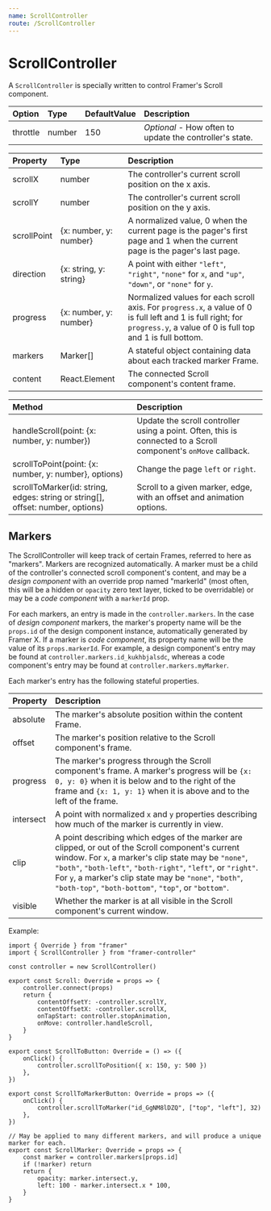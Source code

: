 ```yaml
---
name: ScrollController
route: /ScrollController
---
```


# ScrollController

A `ScrollController` is specially written to control Framer's Scroll component.

| Option   | Type   | DefaultValue | Description                                              |
| :------- | :----- | :----------- | :------------------------------------------------------- |
| throttle | number | 150          | _Optional_ - How often to update the controller's state. |

| Property    | Type                   | Description                                                                                                                                                               |
| :---------- | :--------------------- | :------------------------------------------------------------------------------------------------------------------------------------------------------------------------ |
| scrollX     | number                 | The controller's current scroll position on the x axis.                                                                                                                   |
| scrollY     | number                 | The controller's current scroll position on the y axis.                                                                                                                   |
| scrollPoint | {x: number, y: number} | A normalized value, 0 when the current page is the pager's first page and 1 when the current page is the pager's last page.                                               |
| direction   | {x: string, y: string} | A point with either `"left"`, `"right"`, `"none"` for `x`, and `"up"`, `"down"`, or `"none"` for `y`.                                                                     |
| progress    | {x: number, y: number} | Normalized values for each scroll axis. For `progress.x`, a value of 0 is full left and 1 is full right; for `progress.y`, a value of 0 is full top and 1 is full bottom. |
| markers     | Marker[]               | A stateful object containing data about each tracked marker Frame.                                                                                                        |
| content     | React.Element          | The connected Scroll component's content frame.                                                                                                                           |

| Method                                                                         | Description                                                                                                     |
| :----------------------------------------------------------------------------- | :-------------------------------------------------------------------------------------------------------------- |
| handleScroll(point: {x: number, y: number})                                    | Update the scroll controller using a point. Often, this is connected to a Scroll component's `onMove` callback. |
| scrollToPoint(point: {x: number, y: number}, options)                          | Change the page `left` or `right`.                                                                              |
| scrollToMarker(id: string, edges: string or string[], offset: number, options) | Scroll to a given marker, edge, with an offset and animation options.                                           |

## Markers

The ScrollController will keep track of certain Frames, referred to here as "markers". Markers are recognized automatically. A marker must be a child of the controller's connected scroll component's content, and may be a _design component_ with an override prop named "markerId" (most often, this will be a hidden or `opacity` zero text layer, ticked to be overridable) or may be a _code component_ with a `markerId` prop.

For each markers, an entry is made in the `controller.markers`. In the case of _design component_ markers, the marker's property name will be the `props.id` of the design component instance, automatically generated by Framer X. If a marker is _code component_, its property name will be the value of its `props.markerId`. For example, a design component's entry may be found at `controller.markers.id_kukhbjalsdc`, whereas a code component's entry may be found at `controller.markers.myMarker`.

Each marker's entry has the following stateful properties.

| Property  | Description                                                                                                                                                                                                                                                                                                                                  |
| :-------- | :------------------------------------------------------------------------------------------------------------------------------------------------------------------------------------------------------------------------------------------------------------------------------------------------------------------------------------------- |
| absolute  | The marker's absolute position within the content Frame.                                                                                                                                                                                                                                                                                     |
| offset    | The marker's position relative to the Scroll component's frame.                                                                                                                                                                                                                                                                              |
| progress  | The marker's progress through the Scroll component's frame. A marker's progress will be `{x: 0, y: 0}` when it is below and to the right of the frame and `{x: 1, y: 1}` when it is above and to the left of the frame.                                                                                                                      |
| intersect | A point with normalized `x` and `y` properties describing how much of the marker is currently in view.                                                                                                                                                                                                                                       |
| clip      | A point describing which edges of the marker are clipped, or out of the Scroll component's current window. For `x`, a marker's clip state may be `"none"`, `"both"`, `"both-left"`, `"both-right"`, `"left"`, or `"right"`. For `y`, a marker's clip state may be `"none"`, `"both"`, `"both-top"`, `"both-bottom"`, `"top"`, or `"bottom"`. |
| visible   | Whether the marker is at all visible in the Scroll component's current window.                                                                                                                                                                                                                                                               |

Example:

```tsx
import { Override } from "framer"
import { ScrollController } from "framer-controller"

const controller = new ScrollController()

export const Scroll: Override = props => {
	controller.connect(props)
	return {
		contentOffsetY: -controller.scrollY,
		contentOffsetX: -controller.scrollX,
		onTapStart: controller.stopAnimation,
		onMove: controller.handleScroll,
	}
}

export const ScrollToButton: Override = () => ({
	onClick() {
		controller.scrollToPosition({ x: 150, y: 500 })
	},
})

export const ScrollToMarkerButton: Override = props => ({
	onClick() {
		controller.scrollToMarker("id_GgNM8lDZQ", ["top", "left"], 32)
	},
})

// May be applied to many different markers, and will produce a unique marker for each.
export const ScrollMarker: Override = props => {
	const marker = controller.markers[props.id]
	if (!marker) return
	return {
		opacity: marker.intersect.y,
		left: 100 - marker.intersect.x * 100,
	}
}
```
